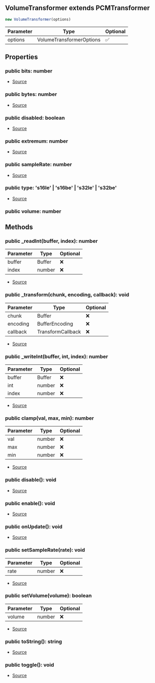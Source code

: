 ## VolumeTransformer extends PCMTransformer


```typescript
new VolumeTransformer(options)
```
| Parameter | Type | Optional |
| ----------- | ----------- | ----------- |
| options | VolumeTransformerOptions | ✅ |


## Properties
### public bits: number
- [Source](https://github.com/Androz2091/discord-player/blob/e5339f1/packages/equalizer/src/utils/PCMTransformer.ts#L13)
### public bytes: number
- [Source](https://github.com/Androz2091/discord-player/blob/e5339f1/packages/equalizer/src/utils/PCMTransformer.ts#L14)
### public disabled: boolean
- [Source](https://github.com/Androz2091/discord-player/blob/e5339f1/packages/equalizer/src/utils/PCMTransformer.ts#L16)
### public extremum: number
- [Source](https://github.com/Androz2091/discord-player/blob/e5339f1/packages/equalizer/src/utils/PCMTransformer.ts#L15)
### public sampleRate: number
- [Source](https://github.com/Androz2091/discord-player/blob/e5339f1/packages/equalizer/src/utils/PCMTransformer.ts#L17)
### public type: 's16le' \| 's16be' \| 's32le' \| 's32be'
- [Source](https://github.com/Androz2091/discord-player/blob/e5339f1/packages/equalizer/src/utils/PCMTransformer.ts#L12)
### public volume: number


## Methods
### public _readInt(buffer, index): number
| Parameter | Type | Optional |
| ----------- | ----------- | ----------- |
| buffer | Buffer | ❌ |
| index | number | ❌ |


- [Source](https://github.com/Androz2091/discord-player/blob/e5339f1/packages/equalizer/src/utils/PCMTransformer.ts#L62)
### public _transform(chunk, encoding, callback): void
| Parameter | Type | Optional |
| ----------- | ----------- | ----------- |
| chunk | Buffer | ❌ |
| encoding | BufferEncoding | ❌ |
| callback | TransformCallback | ❌ |


- [Source](https://github.com/Androz2091/discord-player/blob/e5339f1/packages/equalizer/src/audio/VolumeTransformer.ts#L38)
### public _writeInt(buffer, int, index): number
| Parameter | Type | Optional |
| ----------- | ----------- | ----------- |
| buffer | Buffer | ❌ |
| int | number | ❌ |
| index | number | ❌ |


- [Source](https://github.com/Androz2091/discord-player/blob/e5339f1/packages/equalizer/src/utils/PCMTransformer.ts#L67)
### public clamp(val, max, min): number
| Parameter | Type | Optional |
| ----------- | ----------- | ----------- |
| val | number | ❌ |
| max | number | ❌ |
| min | number | ❌ |


- [Source](https://github.com/Androz2091/discord-player/blob/e5339f1/packages/equalizer/src/utils/PCMTransformer.ts#L72)
### public disable(): void
- [Source](https://github.com/Androz2091/discord-player/blob/e5339f1/packages/equalizer/src/utils/PCMTransformer.ts#L50)
### public enable(): void
- [Source](https://github.com/Androz2091/discord-player/blob/e5339f1/packages/equalizer/src/utils/PCMTransformer.ts#L54)
### public onUpdate(): void
- [Source](https://github.com/Androz2091/discord-player/blob/e5339f1/packages/equalizer/src/utils/PCMTransformer.ts#L18)
### public setSampleRate(rate): void
| Parameter | Type | Optional |
| ----------- | ----------- | ----------- |
| rate | number | ❌ |


- [Source](https://github.com/Androz2091/discord-player/blob/e5339f1/packages/equalizer/src/utils/PCMTransformer.ts#L76)
### public setVolume(volume): boolean
| Parameter | Type | Optional |
| ----------- | ----------- | ----------- |
| volume | number | ❌ |


- [Source](https://github.com/Androz2091/discord-player/blob/e5339f1/packages/equalizer/src/audio/VolumeTransformer.ts#L26)
### public toString(): string
- [Source](https://github.com/Androz2091/discord-player/blob/e5339f1/packages/equalizer/src/audio/VolumeTransformer.ts#L58)
### public toggle(): void
- [Source](https://github.com/Androz2091/discord-player/blob/e5339f1/packages/equalizer/src/utils/PCMTransformer.ts#L58)